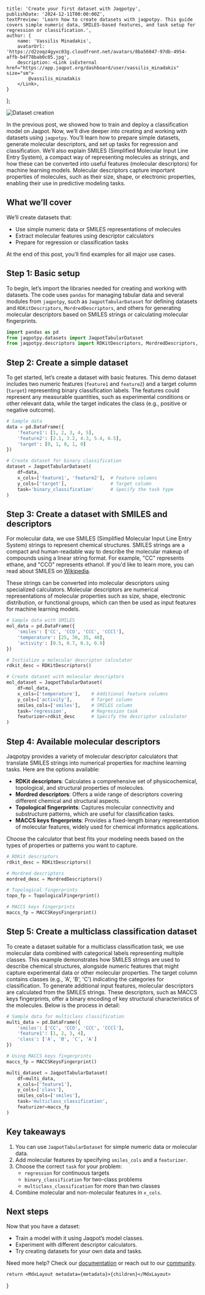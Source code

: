 
    title: 'Create your first dataset with Jaqpotpy',
    publishDate: '2024-12-11T00:00:00Z',
    textPreview: 'Learn how to create datasets with jaqpotpy. This guide covers simple numeric data, SMILES-based features, and task setup for regression or classification.',
    author: {
        name: 'Vassilis Minadakis',
        avatarUrl: 'https://d2zoqz4gyxc03g.cloudfront.net/avatars/8ba56047-97db-4954-affb-b4f78bab0c05.jpg',
        description: <Link isExternal href="https://app.jaqpot.org/dashboard/user/vassilis_minadakis" size="sm">
            @vassilis_minadakis
        </Link>,
    }
};

![Dataset creation](/create_dataset.jpg)

In the previous post, we showed how to train and deploy a classification model on Jaqpot. Now, we’ll dive deeper into creating and working with datasets using `jaqpotpy`. You’ll learn how to prepare simple datasets, generate molecular descriptors, and set up tasks for regression and classification. We’ll also explain SMILES (Simplified Molecular Input Line Entry System), a compact way of representing molecules as strings, and how these can be converted into useful features (molecular descriptors) for machine learning models. Molecular descriptors capture important properties of molecules, such as their size, shape, or electronic properties, enabling their use in predictive modeling tasks.

## What we’ll cover

We’ll create datasets that:
- Use simple numeric data or SMILES representations of molecules
- Extract molecular features using descriptor calculators
- Prepare for regression or classification tasks

At the end of this post, you’ll find examples for all major use cases.

## Step 1: Basic setup

To begin, let’s import the libraries needed for creating and working with datasets. The code uses `pandas` for managing tabular data and several modules from `jaqpotpy`, such as `JaqpotTabularDataset` for defining datasets and `RDKitDescriptors`, `MordredDescriptors`, and others for generating molecular descriptors based on SMILES strings or calculating molecular fingerprints.

```python
import pandas as pd
from jaqpotpy.datasets import JaqpotTabularDataset
from jaqpotpy.descriptors import RDKitDescriptors, MordredDescriptors, TopologicalFingerprint, MACCSKeysFingerprint
```

## Step 2: Create a simple dataset

To get started, let’s create a dataset with basic features. This demo dataset includes two numeric features (`feature1` and `feature2`) and a target column (`target`) representing binary classification labels. The features could represent any measurable quantities, such as experimental conditions or other relevant data, while the target indicates the class (e.g., positive or negative outcome).

```python
# Sample data
data = pd.DataFrame({
    'feature1': [1, 2, 3, 4, 5],
    'feature2': [2.1, 3.2, 4.3, 5.4, 6.5],
    'target': [0, 1, 0, 1, 0]
})

# Create dataset for binary classification
dataset = JaqpotTabularDataset(
    df=data,
    x_cols=['feature1', 'feature2'],  # Feature columns
    y_cols=['target'],                # Target column
    task='binary_classification'      # Specify the task type
)
```

## Step 3: Create a dataset with SMILES and descriptors

For molecular data, we use SMILES (Simplified Molecular Input Line Entry System) strings to represent chemical structures. SMILES strings are a compact and human-readable way to describe the molecular makeup of compounds using a linear string format. For example, "CC" represents ethane, and "CCO" represents ethanol. If you'd like to learn more, you can read about SMILES on [Wikipedia](https://en.wikipedia.org/wiki/Simplified_molecular-input_line-entry_system).

These strings can be converted into molecular descriptors using specialized calculators. Molecular descriptors are numerical representations of molecular properties such as size, shape, electronic distribution, or functional groups, which can then be used as input features for machine learning models.

```python
# Sample data with SMILES
mol_data = pd.DataFrame({
    'smiles': ['CC', 'CCO', 'CCC', 'CCCl'],
    'temperature': [25, 30, 35, 40],
    'activity': [0.5, 0.7, 0.3, 0.9]
})

# Initialize a molecular descriptor calculator
rdkit_desc = RDKitDescriptors()

# Create dataset with molecular descriptors
mol_dataset = JaqpotTabularDataset(
    df=mol_data,
    x_cols=['temperature'],    # Additional feature columns
    y_cols=['activity'],       # Target column
    smiles_cols=['smiles'],    # SMILES column
    task='regression',         # Regression task
    featurizer=rdkit_desc      # Specify the descriptor calculator
)
```

## Step 4: Available molecular descriptors

Jaqpotpy provides a variety of molecular descriptor calculators that translate SMILES strings into numerical properties for machine learning tasks. Here are the options available:

- **RDKit descriptors**: Calculates a comprehensive set of physicochemical, topological, and structural properties of molecules.
- **Mordred descriptors**: Offers a wide range of descriptors covering different chemical and structural aspects.
- **Topological fingerprints**: Captures molecular connectivity and substructure patterns, which are useful for classification tasks.
- **MACCS keys fingerprints**: Provides a fixed-length binary representation of molecular features, widely used for chemical informatics applications.

Choose the calculator that best fits your modeling needs based on the types of properties or patterns you want to capture.

```python
# RDKit descriptors
rdkit_desc = RDKitDescriptors()

# Mordred descriptors
mordred_desc = MordredDescriptors()

# Topological fingerprints
topo_fp = TopologicalFingerprint()

# MACCS keys fingerprints
maccs_fp = MACCSKeysFingerprint()
```

## Step 5: Create a multiclass classification dataset

To create a dataset suitable for a multiclass classification task, we use molecular data combined with categorical labels representing multiple classes. This example demonstrates how SMILES strings are used to describe chemical structures, alongside numeric features that might capture experimental data or other molecular properties. The target column contains classes (e.g., 'A', 'B', 'C') indicating the categories for classification. To generate additional input features, molecular descriptors are calculated from the SMILES strings. These descriptors, such as MACCS keys fingerprints, offer a binary encoding of key structural characteristics of the molecules. Below is the process in detail:

```python
# Sample data for multiclass classification
multi_data = pd.DataFrame({
    'smiles': ['CC', 'CCO', 'CCC', 'CCCl'],
    'feature1': [1, 2, 3, 4],
    'class': ['A', 'B', 'C', 'A']
})

# Using MACCS keys fingerprints
maccs_fp = MACCSKeysFingerprint()

multi_dataset = JaqpotTabularDataset(
    df=multi_data,
    x_cols=['feature1'],
    y_cols=['class'],
    smiles_cols=['smiles'],
    task='multiclass_classification',
    featurizer=maccs_fp
)
```

## Key takeaways

1. You can use `JaqpotTabularDataset` for simple numeric data or molecular data.
2. Add molecular features by specifying `smiles_cols` and a `featurizer`.
3. Choose the correct `task` for your problem:
   - `regression` for continuous targets
   - `binary_classification` for two-class problems
   - `multiclass_classification` for more than two classes
4. Combine molecular and non-molecular features in `x_cols`.

## Next steps

Now that you have a dataset:
- Train a model with it using Jaqpot’s model classes.
- Experiment with different descriptor calculators.
- Try creating datasets for your own data and tasks.

Need more help? Check our [documentation](https://jaqpot.org/docs) or reach out to our [community](https://discord.gg/tVpCjYQqSV).

    return <MdxLayout metadata={metadata}>{children}</MdxLayout>
}
